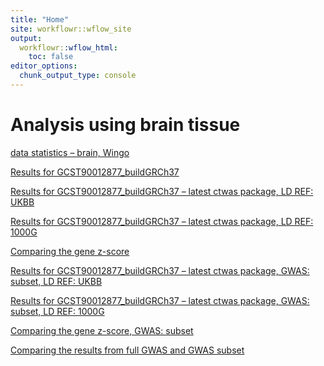 ```yaml
---
title: "Home"
site: workflowr::wflow_site
output:
  workflowr::wflow_html:
    toc: false
editor_options:
  chunk_output_type: console
---
```


# Analysis using brain tissue

[data statistics -- brain, Wingo](https://xsun1229.github.io/proteome_alzheimer/data_stat_brain_wingo.html)

[Results for GCST90012877_buildGRCh37](https://xsun1229.github.io/proteome_alzheimer/brain_877_ldukbb.html)

[Results for GCST90012877_buildGRCh37 -- latest ctwas package, LD REF: UKBB](https://xsun1229.github.io/proteome_alzheimer/brain_877_latest.html)

[Results for GCST90012877_buildGRCh37 -- latest ctwas package, LD REF: 1000G](https://xsun1229.github.io/proteome_alzheimer/brain_877_latest_ld1kg.html)

[Comparing the gene z-score](https://xsun1229.github.io/proteome_alzheimer/compare_ld.html)

[Results for GCST90012877_buildGRCh37 -- latest ctwas package, GWAS: subset, LD REF: UKBB](https://xsun1229.github.io/proteome_alzheimer/brain_877_latest_subset_ukbb.html)

[Results for GCST90012877_buildGRCh37 -- latest ctwas package, GWAS: subset, LD REF: 1000G](https://xsun1229.github.io/proteome_alzheimer/brain_877_latest_subset.html)

[Comparing the gene z-score, GWAS: subset](https://xsun1229.github.io/proteome_alzheimer/compare_ld_subset.html)

[Comparing the results from full GWAS and GWAS subset](https://xsun1229.github.io/proteome_alzheimer/compare_gwas_full_subset_ukbb.html)
